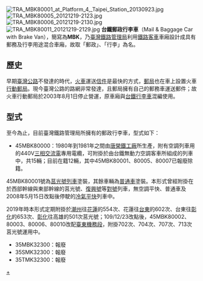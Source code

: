 [[File:TRA_MBK80001_at_Platform_4,_Taipei_Station_20130923.jpg|thumb]]
[[File:TRA_MBK80005_20121219-2123.jpg|thumb]]
[[File:TRA_MBK80006_20121219-2130.jpg|thumb]]
[[File:TRA_MBK80011_20121219-2129.jpg|thumb]]
'''台鐵郵政行李車'''（Mail & Baggage Car with Brake Van），簡寫為'''MBK'''，乃[[臺灣鐵路管理局|臺灣鐵路管理局]]利用[[鐵路客車|鐵路客車]]車廂設計成具有郵務及行李用途混合車廂，故取「郵政」、「行李」為名。

==歷史==
早期[[臺灣公路|臺灣公路]]不發達的時代，[[火車|火車]]運送[[信件|信件]]是最快的方式，[[中華郵政|郵局]]也在車上設置火車[[行動郵局|行動郵局]]。現今臺灣公路的路網非常發達，且郵局擁有自己的郵務車運送郵件；故火車行動郵局於2003年8月1日停止營運，原車廂與[[台鐵行李車|台鐵行李車]]混編使用。

==型式==
至今為止，目前臺灣鐵路管理局所擁有的郵政行李車，型式如下：

*45MBK80000：1980年到1981年之間由[[唐榮鐵工廠|唐榮鐵工廠]]所生產，附有空調列車用的440V[[三相交流電|三相交流電]]專用電纜，可附掛於由台鐵無動力空調客車所組成的列車中，共15輛；目前在籍12輛，其中45MBK80001、80005、80007已報廢除籍。
45MBK80001號為[[莒光號列車|莒光號列車]]塗裝，其餘車輛為[[普通車|普通車]]塗裝。本形式曾經附掛在於西部幹線與東部幹線的莒光號、[[復興號列車|復興號]]等[[對號|對號]]列車，無空調平快、普通車及2008年5月15日改點後停駛的[[冷氣平快|冷氣平快]]列車中。

2019年時本形式定期附掛於[[潮州車站_(台灣)|潮州]]往[[花蓮車站|花蓮]]的554次、花蓮往[[臺東車站|台東]]的602次、台東往[[彰化車站|彰化]]的653次、[[彰化車站|彰化]]往高雄的501次莒光號；109/12/23改點後，45MBK80002、80003、80006、80010改配[[臺東機務段|臺東機務段]]，附掛702次、704次、707次、713次莒光號運用中。

*35MBK32300：報廢
*35SMK32300：報廢
*35TMK32300：報廢
    
{{台鐵車輛}}
{{臺灣鐵路管理局無動力客車}}

[[Category:臺灣鐵路管理局車輛|+]]